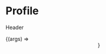 
<Meta title="Components/Header" component={Header} />

# Profile

Header

<ArgsTable of={Header} />

<Canvas>
  <Story
    name="Header component"
    args={{
      ...Header.defaultProps
    }}
  >
    {(args) => <Header {...args} />}
  </Story>
</Canvas>
